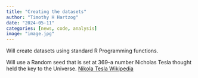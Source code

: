 ```yaml
---
title: "Creating the datasets"
author: "Timothy H Hartzog"
date: "2024-05-11"
categories: [news, code, analysis]
image: "image.jpg"
---
```


Will create datasets using standard R Programming functions.

Will use a Random seed that is set at 369--a number Nicholas Tesla thought held the key to the Universe. [Nikola Tesla Wikipedia](https://en.wikipedia.org/wiki/Nikola_Tesla)

